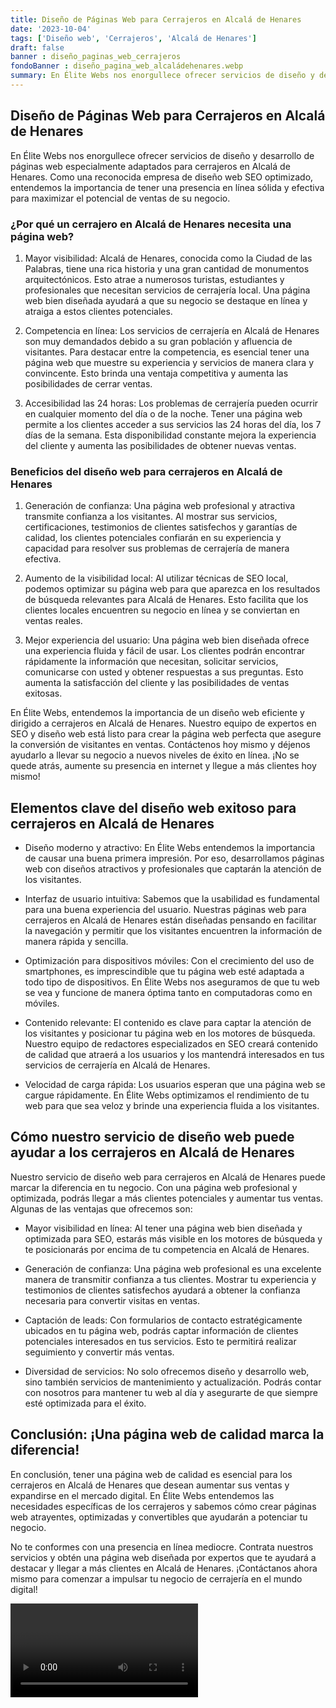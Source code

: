 ```yaml
---
title: Diseño de Páginas Web para Cerrajeros en Alcalá de Henares
date: '2023-10-04'
tags: ['Diseño web', 'Cerrajeros', 'Alcalá de Henares']
draft: false
banner : diseño_paginas_web_cerrajeros
fondoBanner : diseño_pagina_web_alcaládehenares.webp
summary: En Élite Webs nos enorgullece ofrecer servicios de diseño y desarrollo de páginas web especialmente adaptados para cerrajeros en Alcalá de Henares. Como una reconocida empresa de diseño web SEO optimizado, entendemos la importancia de tener una presencia en línea sólida y efectiva para maximizar el potencial de ventas de su negocio.
---
```


## Diseño de Páginas Web para Cerrajeros en Alcalá de Henares

En Élite Webs nos enorgullece ofrecer servicios de diseño y desarrollo de páginas web especialmente adaptados para cerrajeros en Alcalá de Henares. Como una reconocida empresa de diseño web SEO optimizado, entendemos la importancia de tener una presencia en línea sólida y efectiva para maximizar el potencial de ventas de su negocio.

### ¿Por qué un cerrajero en Alcalá de Henares necesita una página web?

1. Mayor visibilidad: Alcalá de Henares, conocida como la Ciudad de las Palabras, tiene una rica historia y una gran cantidad de monumentos arquitectónicos. Esto atrae a numerosos turistas, estudiantes y profesionales que necesitan servicios de cerrajería local. Una página web bien diseñada ayudará a que su negocio se destaque en línea y atraiga a estos clientes potenciales.

2. Competencia en línea: Los servicios de cerrajería en Alcalá de Henares son muy demandados debido a su gran población y afluencia de visitantes. Para destacar entre la competencia, es esencial tener una página web que muestre su experiencia y servicios de manera clara y convincente. Esto brinda una ventaja competitiva y aumenta las posibilidades de cerrar ventas.

3. Accesibilidad las 24 horas: Los problemas de cerrajería pueden ocurrir en cualquier momento del día o de la noche. Tener una página web permite a los clientes acceder a sus servicios las 24 horas del día, los 7 días de la semana. Esta disponibilidad constante mejora la experiencia del cliente y aumenta las posibilidades de obtener nuevas ventas.

### Beneficios del diseño web para cerrajeros en Alcalá de Henares

1. Generación de confianza: Una página web profesional y atractiva transmite confianza a los visitantes. Al mostrar sus servicios, certificaciones, testimonios de clientes satisfechos y garantías de calidad, los clientes potenciales confiarán en su experiencia y capacidad para resolver sus problemas de cerrajería de manera efectiva.

2. Aumento de la visibilidad local: Al utilizar técnicas de SEO local, podemos optimizar su página web para que aparezca en los resultados de búsqueda relevantes para Alcalá de Henares. Esto facilita que los clientes locales encuentren su negocio en línea y se conviertan en ventas reales.

3. Mejor experiencia del usuario: Una página web bien diseñada ofrece una experiencia fluida y fácil de usar. Los clientes podrán encontrar rápidamente la información que necesitan, solicitar servicios, comunicarse con usted y obtener respuestas a sus preguntas. Esto aumenta la satisfacción del cliente y las posibilidades de ventas exitosas.

En Élite Webs, entendemos la importancia de un diseño web eficiente y dirigido a cerrajeros en Alcalá de Henares. Nuestro equipo de expertos en SEO y diseño web está listo para crear la página web perfecta que asegure la conversión de visitantes en ventas. Contáctenos hoy mismo y déjenos ayudarlo a llevar su negocio a nuevos niveles de éxito en línea. ¡No se quede atrás, aumente su presencia en internet y llegue a más clientes hoy mismo!

<GifSeo />

<Cta />

## Elementos clave del diseño web exitoso para cerrajeros en Alcalá de Henares

- Diseño moderno y atractivo: En Élite Webs entendemos la importancia de causar una buena primera impresión. Por eso, desarrollamos páginas web con diseños atractivos y profesionales que captarán la atención de los visitantes.

- Interfaz de usuario intuitiva: Sabemos que la usabilidad es fundamental para una buena experiencia del usuario. Nuestras páginas web para cerrajeros en Alcalá de Henares están diseñadas pensando en facilitar la navegación y permitir que los visitantes encuentren la información de manera rápida y sencilla.

- Optimización para dispositivos móviles: Con el crecimiento del uso de smartphones, es imprescindible que tu página web esté adaptada a todo tipo de dispositivos. En Élite Webs nos aseguramos de que tu web se vea y funcione de manera óptima tanto en computadoras como en móviles.

- Contenido relevante: El contenido es clave para captar la atención de los visitantes y posicionar tu página web en los motores de búsqueda. Nuestro equipo de redactores especializados en SEO creará contenido de calidad que atraerá a los usuarios y los mantendrá interesados en tus servicios de cerrajería en Alcalá de Henares.

- Velocidad de carga rápida: Los usuarios esperan que una página web se cargue rápidamente. En Élite Webs optimizamos el rendimiento de tu web para que sea veloz y brinde una experiencia fluida a los visitantes.

## Cómo nuestro servicio de diseño web puede ayudar a los cerrajeros en Alcalá de Henares

Nuestro servicio de diseño web para cerrajeros en Alcalá de Henares puede marcar la diferencia en tu negocio. Con una página web profesional y optimizada, podrás llegar a más clientes potenciales y aumentar tus ventas. Algunas de las ventajas que ofrecemos son:

- Mayor visibilidad en línea: Al tener una página web bien diseñada y optimizada para SEO, estarás más visible en los motores de búsqueda y te posicionarás por encima de tu competencia en Alcalá de Henares.

- Generación de confianza: Una página web profesional es una excelente manera de transmitir confianza a tus clientes. Mostrar tu experiencia y testimonios de clientes satisfechos ayudará a obtener la confianza necesaria para convertir visitas en ventas.

- Captación de leads: Con formularios de contacto estratégicamente ubicados en tu página web, podrás captar información de clientes potenciales interesados en tus servicios. Esto te permitirá realizar seguimiento y convertir más ventas.

- Diversidad de servicios: No solo ofrecemos diseño y desarrollo web, sino también servicios de mantenimiento y actualización. Podrás contar con nosotros para mantener tu web al día y asegurarte de que siempre esté optimizada para el éxito.

## Conclusión: ¡Una página web de calidad marca la diferencia!

En conclusión, tener una página web de calidad es esencial para los cerrajeros en Alcalá de Henares que desean aumentar sus ventas y expandirse en el mercado digital. En Élite Webs entendemos las necesidades específicas de los cerrajeros y sabemos cómo crear páginas web atrayentes, optimizadas y convertibles que ayudarán a potenciar tu negocio.

No te conformes con una presencia en línea mediocre. Contrata nuestros servicios y obtén una página web diseñada por expertos que te ayudará a destacar y llegar a más clientes en Alcalá de Henares. ¡Contáctanos ahora mismo para comenzar a impulsar tu negocio de cerrajería en el mundo digital!

<Video />

<CtaBot job='Cerrajeros' city='Alcalá de Henares'/>

<Gmaps query='Alcalá de Henares+españa+maps' />